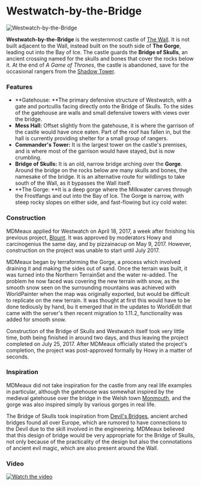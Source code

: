 

# Westwatch-by-the-Bridge

<Image
  src="https://cdn.sanity.io/images/1as7cn02/production/d8409d39ba19b8caedc02f97726b3eab03d41884-1538x837.png?w=976&h=350&fit=crop&crop=center&auto=format"
  alt="Westwatch-by-the-Bridge"
  width={976}
  height={350}
/>

<ProjectDetails
  floatRight
  region="The Wall"
  house="Night's Watch"
  type="Ruin"
  status="Completed"
  warp="/warp westwatch"
  projectLead="MDMeaux"
  dateStarted="January 4, 2017"
  dateCompleted="January 4, 2017"
/>

**Westwatch-by-the-Bridge** is the westernmost castle of [The Wall](https://westeroscraft.com/wiki/the-wall). It is not built adjacent to the Wall, instead built on the south side of **The Gorge**, leading out into the Bay of Ice. The castle guards the **Bridge of Skulls**, an ancient crossing named for the skulls and bones that cover the rocks below it. At the end of _A Game of Thrones_, the castle is abandoned, save for the occasional rangers from the [Shadow Tower](https://westeroscraft.com/wiki/the-wall/shadow-tower).

### Features

- **Gatehouse: **The primary defensive structure of Westwatch, with a gate and portcullis facing directly onto the Bridge of Skulls. To the sides of the gatehouse are walls and small defensive towers with views over the bridge.
- **Mess Hall:** Offset slightly from the gatehouse, it is where the garrison of the castle would have once eaten. Part of the roof has fallen in, but the hall is currently providing shelter for a small group of rangers.
- **Commander's Tower:** It is the largest tower on the castle's premises, and is where most of the garrison would have stayed, but is now crumbling.
- **Bridge of Skulls:** It is an old, narrow bridge arching over the **Gorge**. Around the bridge on the rocks below are many skulls and bones, the namesake of the bridge. It is an alternative route for wildlings to take south of the Wall, as it bypasses the Wall itself.
- **The Gorge: **It is a deep gorge where the Milkwater carves through the Frostfangs and out into the Bay of Ice. The Gorge is narrow, with steep rocky slopes on either side, and fast-flowing but icy cold water.

### Construction

MDMeaux applied for Westwatch on April 18, 2017, a week after finishing his previous project, [Blount](https://westeroscraft.com/wiki/crownlands/blount). It was approved by moderators Howy and carcinogenius the same day, and by pizzainacup on May 9, 2017. However, construction on the project was unable to start until July 2017.

MDMeaux began by terraforming the Gorge, a process which involved draining it and making the sides out of sand. Once the terrain was built, it was turned into the Northern TerrainSet and the water re-added. The problem he now faced was covering the new terrain with snow, as the smooth snow seen on the surrounding mountains was achieved with WorldPainter when the map was originally exported, but would be difficult to replicate on the new terrain. It was thought at first this would have to be done tediously by hand, bu it emerged that in the updates to WorldEdit that came with the server's then recent migration to 1.11.2, functionality was added for smooth snow.

Construction of the Bridge of Skulls and Westwatch itself took very little time, both being finished in around two days, and thus leaving the project completed on July 25, 2017. After MDMeaux officially stated the project's completion, the project was post-approved formally by Howy in a matter of seconds.

### Inspiration

MDMeaux did not take inspiration for the castle from any real life examples in particular, although the gatehouse was somewhat inspired by the medieval gatehouse over the bridge in the Welsh town [Monmouth](https://en.wikipedia.org/wiki/Monmouth), and the gorge was also inspired simply by various gorges in real life.

The Bridge of Skulls took inspiration from [Devil's Bridges](https://en.wikipedia.org/wiki/Devil%27s_Bridge), ancient arched bridges found all over Europe, which are rumored to have connections to the Devil due to the skill involved in the engineering. MDMeaux believed that this design of bridge would be very appropriate for the Bridge of Skulls, not only because of the practicality of the design but also the connotations of ancient evil magic, which are also present around the Wall.

### Video

[![Watch the video](https://img.youtube.com/vi/MDyF72cBDDA/0.jpg)](https:https://www.youtube.com/embed/MDyF72cBDDA)
